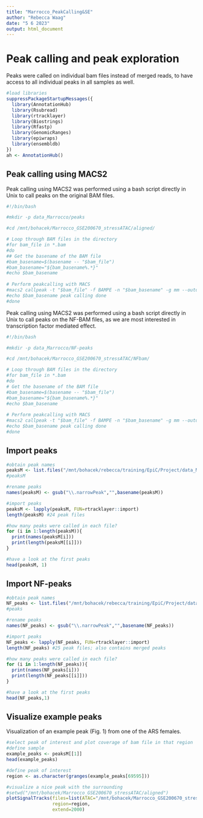 ```yaml
---
title: "Marrocco_PeakCalling&SE"
author: "Rebecca Waag"
date: "5 6 2023"
output: html_document
---
```

# Peak calling and peak exploration

Peaks were called on individual bam files instead of merged reads, to have access to all individual peaks in all samples as well.

```r
#load libraries
suppressPackageStartupMessages({
  library(AnnotationHub)
  library(Rsubread)
  library(rtracklayer)
  library(Biostrings)
  library(Rfastp)
  library(GenomicRanges)
  library(epiwraps)
  library(ensembldb)
})
ah <- AnnotationHub()
```

## Peak calling using MACS2

Peak calling using MACS2 was performed using a bash script directly in Unix to call peaks on the original BAM files. 

```bash
#!/bin/bash

#mkdir -p data_Marrocco/peaks

#cd /mnt/bohacek/Marrocco_GSE200670_stressATAC/aligned/

# Loop through BAM files in the directory
#for bam_file in *.bam
#do
## Get the basename of the BAM file
#bam_basename=$(basename -- "$bam_file")
#bam_basename="${bam_basename%.*}"
#echo $bam_basename
        
# Perform peakcalling with MACS
#macs2 callpeak -t "$bam_file" -f BAMPE -n "$bam_basename" -g mm --outdir /mnt/bohacek/rebecca/training/EpiC/Project/data_Marrocco/peaks
#echo $bam_basename peak calling done
#done

```

Peak calling using MACS2 was performed using a bash script directly in Unix to call peaks on the NF-BAM files, as we are most interested in transcription factor mediated effect.

```bash
#!/bin/bash

#mkdir -p data_Marrocco/NF-peaks

#cd /mnt/bohacek/Marrocco_GSE200670_stressATAC/NFbam/

# Loop through BAM files in the directory
#for bam_file in *.bam
#do
# Get the basename of the BAM file
#bam_basename=$(basename -- "$bam_file")
#bam_basename="${bam_basename%.*}"
#echo $bam_basename
        
# Perform peakcalling with MACS
#macs2 callpeak -t "$bam_file" -f BAMPE -n "$bam_basename" -g mm --outdir /mnt/bohacek/rebecca/training/EpiC/Project/data_Marrocco/NF-peaks
#echo $bam_basename peak calling done
#done

```

## Import peaks

```r
#obtain peak names
peaksM <- list.files("/mnt/bohacek/rebecca/training/EpiC/Project/data_Marrocco/peaks/", pattern = "narrowPeak", full = TRUE)
#peaksM

#rename peaks
names(peaksM) <- gsub("\\.narrowPeak","",basename(peaksM))

#import peaks
peaksM <- lapply(peaksM, FUN=rtracklayer::import)
length(peaksM) #24 peak files

#how many peaks were called in each file?
for (i in 1:length(peaksM)){
  print(names(peaksM[i]))
  print(length(peaksM[[i]]))
}

#have a look at the first peaks
head(peaksM, 1)
```

## Import NF-peaks

```r
#obtain peak names
NF_peaks <- list.files("/mnt/bohacek/rebecca/training/EpiC/Project/data_Marrocco/NF-peaks/", "narrowPeak",full=TRUE)
#peaks

#rename peaks
names(NF_peaks) <- gsub("\\.narrowPeak","",basename(NF_peaks))

#import peaks
NF_peaks <- lapply(NF_peaks, FUN=rtracklayer::import)
length(NF_peaks) #25 peak files; also contains merged peaks

#how many peaks were called in each file?
for (i in 1:length(NF_peaks)){
  print(names(NF_peaks[i]))
  print(length(NF_peaks[[i]]))
}

#have a look at the first peaks
head(NF_peaks,1)
```

## Visualize example peaks

Visualization of an example peak (Fig. 1) from one of the ARS females. 

```r
#select peak of interest and plot coverage of bam file in that region
#define sample
example_peaks <- peaksM[[1]]
head(example_peaks)

#define peak of interest
region <- as.character(granges(example_peaks[69595]))

#visualize a nice peak with the surrounding
#setwd("/mnt/bohacek/Marrocco_GSE200670_stressATAC/aligned")
plotSignalTracks(files=list(ATAC="/mnt/bohacek/Marrocco_GSE200670_stressATAC/aligned/ARS_female_GSM6041847.bam", peaks=example_peaks),
                 region=region, 
                 extend=2000)
```

